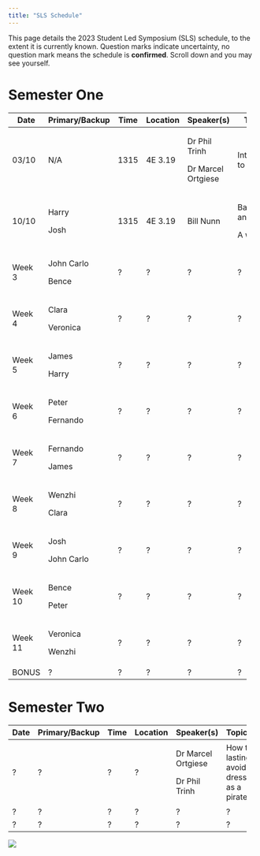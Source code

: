 ```yaml
---
title: "SLS Schedule"
---
```


This page details the 2023 Student Led Symposium (SLS) schedule, to the extent it is currently known. Question marks indicate uncertainty, no question mark means the schedule is **confirmed**. Scroll down and you may see yourself.

# Semester One

+---------+----------------+------+----------+--------------------+-----------------------+
| Date    | Primary/Backup | Time | Location | Speaker(s)         | Topic(s)              |
+=========+================+======+==========+====================+=======================+
| 03/10   | N/A            | 1315 | 4E 3.19  | Dr Phil Trinh      | Introduction to SLS.  |
|         |                |      |          |                    |                       |
|         |                |      |          | Dr Marcel Ortgiese |                       |
+---------+----------------+------+----------+--------------------+-----------------------+
| 10/10   | Harry          | 1315 | 4E 3.19  | Bill Nunn          | Basic Git and GitHub. |
|         |                |      |          |                    |                       |
|         | Josh           |      |          |                    | A website.            |
+---------+----------------+------+----------+--------------------+-----------------------+
| Week 3  | John Carlo     | ?    | ?        | ?                  | ?                     |
|         |                |      |          |                    |                       |
|         | Bence          |      |          |                    |                       |
+---------+----------------+------+----------+--------------------+-----------------------+
| Week 4  | Clara          | ?    | ?        | ?                  | ?                     |
|         |                |      |          |                    |                       |
|         | Veronica       |      |          |                    |                       |
+---------+----------------+------+----------+--------------------+-----------------------+
| Week 5  | James          | ?    | ?        | ?                  | ?                     |
|         |                |      |          |                    |                       |
|         | Harry          |      |          |                    |                       |
+---------+----------------+------+----------+--------------------+-----------------------+
| Week 6  | Peter          | ?    | ?        | ?                  | ?                     |
|         |                |      |          |                    |                       |
|         | Fernando       |      |          |                    |                       |
+---------+----------------+------+----------+--------------------+-----------------------+
| Week 7  | Fernando       | ?    | ?        | ?                  | ?                     |
|         |                |      |          |                    |                       |
|         | James          |      |          |                    |                       |
+---------+----------------+------+----------+--------------------+-----------------------+
| Week 8  | Wenzhi         | ?    | ?        | ?                  | ?                     |
|         |                |      |          |                    |                       |
|         | Clara          |      |          |                    |                       |
+---------+----------------+------+----------+--------------------+-----------------------+
| Week 9  | Josh           | ?    | ?        | ?                  | ?                     |
|         |                |      |          |                    |                       |
|         | John Carlo     |      |          |                    |                       |
+---------+----------------+------+----------+--------------------+-----------------------+
| Week 10 | Bence          | ?    | ?        | ?                  | ?                     |
|         |                |      |          |                    |                       |
|         | Peter          |      |          |                    |                       |
+---------+----------------+------+----------+--------------------+-----------------------+
| Week 11 | Veronica       | ?    | ?        | ?                  | ?                     |
|         |                |      |          |                    |                       |
|         | Wenzhi         |      |          |                    |                       |
+---------+----------------+------+----------+--------------------+-----------------------+
| BONUS   | ?              | ?    | ?        | ?                  | ?                     |
+---------+----------------+------+----------+--------------------+-----------------------+

# Semester Two

+------+----------------+------+----------+--------------------+----------------------------------------------+
| Date | Primary/Backup | Time | Location | Speaker(s)         | Topic(s)                                     |
+======+================+======+==========+====================+==============================================+
| ?    | ?              | ?    | ?        | Dr Marcel Ortgiese | How to lastingly avoid dressing as a pirate. |
|      |                |      |          |                    |                                              |
|      |                |      |          | Dr Phil Trinh      |                                              |
+------+----------------+------+----------+--------------------+----------------------------------------------+
| ?    | ?              | ?    | ?        | ?                  | ?                                            |
+------+----------------+------+----------+--------------------+----------------------------------------------+
| ?    | ?              | ?    | ?        | ?                  | ?                                            |
+------+----------------+------+----------+--------------------+----------------------------------------------+

![](cohort11.jpg)
